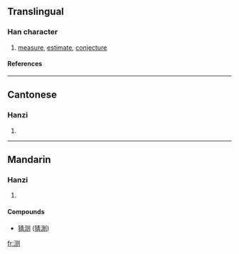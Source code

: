 {{see|測}}

==Translingual==
===Han character===
{{Han char|rn=85|rad=水|as=06|sn=9|four=|canj=水月人弓 (EBON)}}
# [[measure]], [[estimate]], [[conjecture]]
====References====
{{Han ref|kx=0623.171|hdz=31608.010|uh=6D4B|ud=27979}}

----
==Cantonese==
===Hanzi===
{{yue-hanzi|jyut=|y=chak1}}
# {{defn|Cantonese}}

----
==Mandarin==
===Hanzi===
{{cmn-hanzi|tra=測|pin=[[cè]] ([[ce4]])|wg=ts'e<sup>4</sup>}}
# {{defn|Mandarin}}

====Compounds====
* [[猜测]] ([[猜測]])

[[fr:测]]